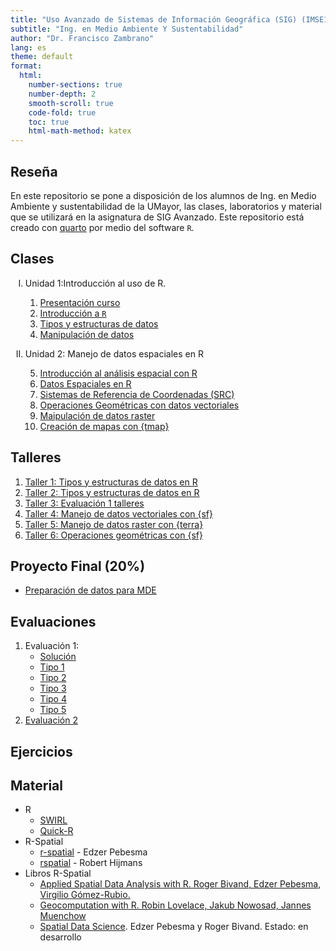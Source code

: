 ```yaml
---
title: "Uso Avanzado de Sistemas de Información Geográfica (SIG) (IMSE1017)"
subtitle: "Ing. en Medio Ambiente Y Sustentabilidad"
author: "Dr. Francisco Zambrano"
lang: es
theme: default
format:
  html:
    number-sections: true
    number-depth: 2
    smooth-scroll: true
    code-fold: true
    toc: true
    html-math-method: katex
---
```


## Reseña

En este repositorio se pone a disposición de los alumnos de Ing. en Medio Ambiente y sustentabilidad de la UMayor, las clases, laboratorios y material que se utilizará en la asignatura de SIG Avanzado. Este repositorio está creado con [quarto](https://quarto.org/) por medio del software `R`.

## Clases

I) Unidad 1:Introducción al uso de R.
    
    1) [Presentación curso](Clase1/slides_clase11.html)  
    2) [Introducción a `R`](Clase1/slides_clase12.html)   
    3) [Tipos y estructuras de datos](Clase1/slides_clase13.html) 
    4) [Manipulación de datos](Clase2/slides_clase21.html)
II) Unidad 2: Manejo de datos espaciales en R
    5) [Introducción al análisis espacial con R](Clase3/slides_clase31.html)
    6) [Datos Espaciales en R](Clase3/slides_clase32.html)
    7) [Sistemas de Referencia de Coordenadas (SRC)](Clase4/slides_SRC.html)
    8) [Operaciones Geométricas con datos vectoriales](Clase4/slides_operaciones_vectoriales.html)
    9) [Maipulación de datos raster](Clase5/slides_manipulacion_rasters.html)
    10) [Creación de mapas con {tmap}](Clase6/slides_mapas_con_tmap.html)
    
## Talleres

1) [Taller 1: Tipos y estructuras de datos en R](Talleres/Taller1_2023/Ejercicios_R-base.html)
2) [Taller 2: Tipos y estructuras de datos en R](Talleres/Taller2_2023/taller2_rbase.html)
3) [Taller 3: Evaluación 1 talleres](Evaluaciones/eva1_talleres/eva1_talleres.html)
4) [Taller 4: Manejo de datos vectoriales con {sf}](Talleres/Taller4_2023/Taller4.html)
5) [Taller 5: Manejo de datos raster con {terra}](Talleres/Taller5_2023/Taller5.html)
6) [Taller 6: Operaciones geométricas con {sf}](Talleres/Taller6_2023/Taller6.html)

## Proyecto Final (20%)

- [Preparación de datos para MDE](proyecto_final/proyecto_final.html)

<!-- 
2) [Taller 2: Datos climáticos en R](Talleres/Taller2/Taller2.html)
3) [Taller 3: Datos vectoriales con {sf}](Talleres/Taller3/Taller3.html)
4) [Taller 4: Operaciones geométricas con {sf}](Talleres/Taller4/Taller4.html)
5) [Taller 5: Datos raster con {terra}](Talleres/Taller5/Taller5.html)
6) [Taller 6: Creación de mapas con {tmap}](Talleres/Taller6/Taller6.html)
7) [Taller recuperativo: R como SIG](Talleres/Taller_recuperativo/Taller_recuperativo.html)
-->

## Evaluaciones

1) Evaluación 1:
    + [Solución](Evaluaciones/Eva1_2023/evaluacion1.html)
    + [Tipo 1](Evaluaciones/Eva1_2023/evaluacion1_forma1.html)
    + [Tipo 2](Evaluaciones/Eva1_2023/evaluacion1_forma2.html)
    + [Tipo 3](Evaluaciones/Eva1_2023/evaluacion1_forma3.html)
    + [Tipo 4](Evaluaciones/Eva1_2023/evaluacion1_forma4.html)
    + [Tipo 5](Evaluaciones/Eva1_2023/evaluacion1_forma5.html)

2) [Evaluación 2](Evaluaciones/Eva2_2023/Eva2.html)

<!--
1) [Evaluación 1](Evaluaciones/Eva1/evaluacion1.html)
2) [Evaluación 2](Evaluaciones/Eva2/evaluacion2.html)
3) [Examen](Evaluaciones/Examen/examen.html)
-->
## Ejercicios

<!--
1) [Ejercicios evaluación 1](Ejercicios/Ejercicios_eval1.html)
2) [Ejercicios evaluación 2](Ejercicios/Ejercicios_eval2.html)
-->

## Material

- R
  - [SWIRL](https://swirlstats.com/)
  - [Quick-R](https://www.statmethods.net/)

- R-Spatial
  - [r-spatial](https://www.r-spatial.org/) - Edzer Pebesma
  - [rspatial](https://www.rspatial.org/) - Robert Hijmans

- Libros R-Spatial
  - [Applied Spatial Data Analysis with R. Roger Bivand, Edzer Pebesma, Virgilio Gómez-Rubio.](http://gis.humboldt.edu/OLM/r/Spatial%20Analysis%20With%20R.pdf)
  - [Geocomputation with R. Robin Lovelace, Jakub Nowosad, Jannes Muenchow](https://geocompr.robinlovelace.net/)
  - [Spatial Data Science](https://keen-swartz-3146c4.netlify.app/). Edzer Pebesma y Roger Bivand. Estado: en desarrollo
  

